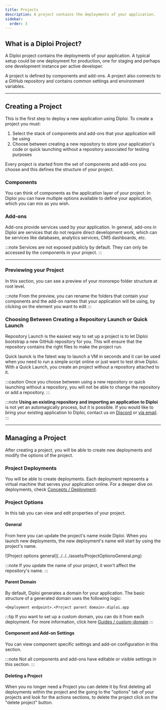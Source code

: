 ```yaml
---
title: Projects
description: A project contains the deployments of your application.
sidebar:
  order: 3
---
```



## What is a Diploi Project?

A Diploi project contains the deployments of your application. A typical setup could be one deployment for production, one for staging and perhaps one development instance per active developer.

A project is defined by components and add-ons. A project also connects to a GitHub repository and contains common settings and environment variables.

***

## Creating a Project

This is the first step to deploy a new application using Diploi. To create a project you must:

1. Select the stack of components and add-ons that your application will be using
2. Choose between creating a new repository to store your application's code or quick launching without a repository associated for testing purposes

Every project is started from the set of components and add-ons you choose and this defines the structure of your project.

### Components

You can think of components as the application layer of your project. In Diploi you can have multiple options available to define your application, which you can mix as you wish.

<ComponentList/>

### Add-ons

Add-ons provide services used by your application. In general, add-ons in Diploi are services that do not require direct development work, which can be services like databases, analytics services, CMS dashboards, etc.

<AddonList/>

:::note
Services are not exposed publicly by default. They can only be accessed by the components in your project.
:::

***

### Previewing your Project

In this section, you can see a preview of your monorepo folder structure at root level.

<ImageToPNG src={CreateProjectPreview} alt='Create project preview'/>

:::note
From the preview, you can rename the folders that contain your components and the add-on names that your application will be using, by clicking on the element you want to edit
<ImageToPNG src={CreateProjectEditNames} alt='Edit component or add-on name'/>
:::

### Choosing Between Creating a Repository Launch  or Quick Launch

Repository Launch is the easiest way to set up a project is to let Diploi bootstrap a new GitHub repository for you. This will ensure that the repository contains the right files to make the project run.

Quick launck is the fatest way to launch a VM in seconds and it can be used when you need to run a simple script online or just want to test drive Diploi. With a Quick Launch, you create an project without a repository attached to it.

:::caution
Once you choose between using a new repository or quick launching without a repository, you will not be able to change the repository or add a repository.
:::

:::note
**Using an existing repository and importing an application to Diploi** is not yet an automagically process, but it is possible. If you would like to bring your existing application to Diploi, contact us on [Discord](https://discord.gg/vvgQxVjC8G) or [via email](mailto:hello@diploi.com).
:::

***

## Managing a Project

After creating a project, you will be able to create new deployments and modify the options of the project.

<ImageToPNG src={ProjectHomePage} alt='Project home page'/>

### Project Deployments

You will be able to create deployments. Each deployment represents a virtual machine that serves your application online. For a deeper dive on deployments, check [Concepts / Deployment](/concepts/deployment/).

### Project Options

In this tab you can view and edit properties of your project.

#### General

From here you can update the project's name inside Diploi. When you launch new deployments, the new deployment's name will start by using the project's name.

<ImageToPNG src={ProjectOptionsGeneral} alt='Project options general'/>
![Project options general](../../../assets/ProjectOptionsGeneral.png)

:::note
If you update the name of your project, it won't affect the repository's name.
:::

#### Parent Domain

By default, Diploi generates a domain for your application. The basic structure of a generated domain uses the following logic:

```
<Deployment endpoint>.<Project parent domain>.diploi.app
```

<ImageToPNG src={ProjectOptionsDomain} alt='Project options parent domain'/>

:::tip
If you want to set up a custom domain, you can do it from each deployment. For more information, click here [Guides / custom-domain](/guides/custom-domain/)
:::

#### Component and Add-on Settings

You can view component specific settings and add-on configuration in this section.

<ImageToPNG src={ProjectOptionsComponentsAndAddons} alt='Project options components and add-ons'/>

:::note
Not all components and add-ons have editable or visible settings in this section.
:::

#### Deleting a Project

When you no longer need a Project you can delete it by first deleting all deployments within the project and the going to the "options" tab of your projects and look for the actions sections, to delete the project click on the "delete project" button.

<ImageToPNG src={DeleteProject} alt='Delete project'/>


